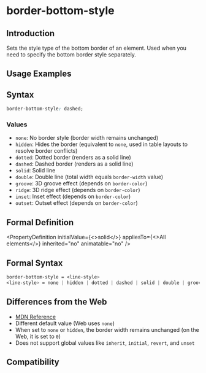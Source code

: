 # border-bottom-style

## Introduction

Sets the style type of the bottom border of an element. Used when you need to specify the bottom border style separately.

## Usage Examples


<Go
  example="css-api"
  defaultFile="src/border-bottom-style/App.tsx"
  img="https://lf-lynx.tiktok-cdns.com/obj/lynx-artifacts-oss-sg/lynx-website/assets/doc/css/border-bottom-style.jpg"
  defaultEntryFile="dist/border-bottom-style.lynx.bundle"
  entry="src/border-bottom-style"
/>

## Syntax

```css
border-bottom-style: dashed;
```

### Values

- `none`: No border style (border width remains unchanged)
- `hidden`: Hides the border (equivalent to `none`, used in table layouts to resolve border conflicts)
- `dotted`: Dotted border (renders as a solid line)
- `dashed`: Dashed border (renders as a solid line)
- `solid`: Solid line
- `double`: Double line (total width equals `border-width` value)
- `groove`: 3D groove effect (depends on `border-color`)
- `ridge`: 3D ridge effect (depends on `border-color`)
- `inset`: Inset effect (depends on `border-color`)
- `outset`: Outset effect (depends on `border-color`)

## Formal Definition


<PropertyDefinition
  initialValue={<>solid</>}
  appliesTo={<>All elements</>}
  inherited="no"
  animatable="no"
/>

## Formal Syntax

```css
border-bottom-style = <line-style>
<line-style> = none | hidden | dotted | dashed | solid | double | groove | ridge | inset | outset
```

## Differences from the Web

- [MDN Reference](https://developer.mozilla.org/en-US/docs/Web/CSS/border-bottom-style)
- Different default value (Web uses `none`)
- When set to `none` or `hidden`, the border width remains unchanged (on the Web, it is set to `0`)
- Does not support global values like `inherit`, `initial`, `revert`, and `unset`

## Compatibility


<LegacyCompatTable metadata="css/properties/border-bottom-style" />
